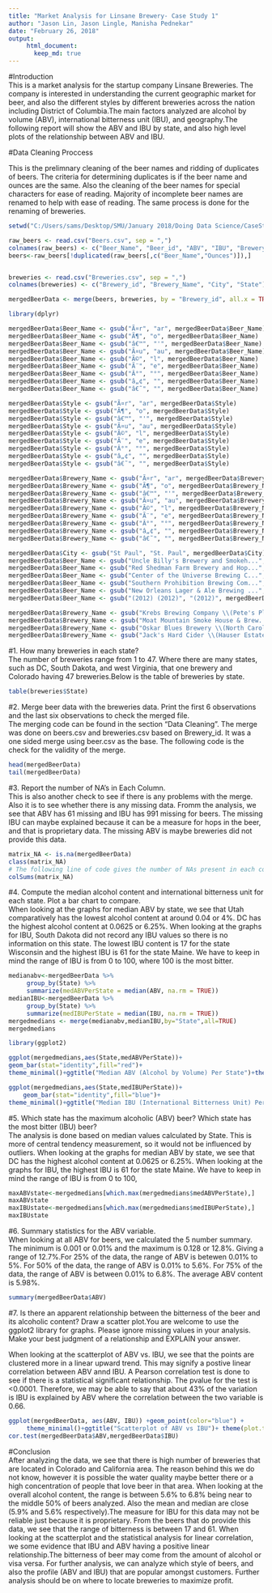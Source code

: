 ```yaml
---
title: "Market Analysis for Linsane Brewery- Case Study 1"
author: "Jason Lin, Jason Lingle, Manisha Pednekar"
date: "February 26, 2018"
output: 
     html_document:
       keep_md: true
---
```

#Introduction             
This is a market analysis for the startup company Linsane Breweries. The company is interested in understanding the current geographic market for beer, and also the different styles by different breweries across the nation including District of Columbia.The main factors analyzed are alcohol by volume (ABV), international bitterness unit (IBU), and geography.The following report will show the ABV and IBU by state, and also high level plots of the relationship between ABV and IBU. 




#Data Cleaning Proccess              

This is the prelimnary cleaning of the beer names and ridding of duplicates of beers. The criteria for determining duplicates is if the beer name and ounces are the same. Also the cleaning of the beer names for special characters for ease of reading. Majority of incomplete beer names are renamed to help with ease of reading. The same process is done for the renaming of breweries. 

```r
setwd("C:/Users/sams/Desktop/SMU/January 2018/Doing Data Science/CaseStudy1")

raw_beers <- read.csv("Beers.csv", sep = ",")
colnames(raw_beers) <- c("Beer_Name", "Beer_id", "ABV", "IBU", "Brewery_id", "Style", "Ounces")
beers<-raw_beers[!duplicated(raw_beers[,c("Beer_Name","Ounces")]),]


breweries <- read.csv("Breweries.csv", sep = ",")
colnames(breweries) <- c("Brewery_id", "Brewery_Name", "City", "State")

mergedBeerData <- merge(beers, breweries, by = "Brewery_id", all.x = TRUE)

library(dplyr)

mergedBeerData$Beer_Name <- gsub("Ã¤r", "ar", mergedBeerData$Beer_Name)
mergedBeerData$Beer_Name <- gsub("Ã¶", "o", mergedBeerData$Beer_Name)
mergedBeerData$Beer_Name <- gsub("â€™", "'", mergedBeerData$Beer_Name)
mergedBeerData$Beer_Name <- gsub("Ã¤u", "au", mergedBeerData$Beer_Name)
mergedBeerData$Beer_Name <- gsub("Ã©", "l", mergedBeerData$Beer_Name)
mergedBeerData$Beer_Name <- gsub("Ã¨", "e", mergedBeerData$Beer_Name)
mergedBeerData$Beer_Name <- gsub("Â°", "°", mergedBeerData$Beer_Name)
mergedBeerData$Beer_Name <- gsub("â„¢", "", mergedBeerData$Beer_Name)
mergedBeerData$Beer_Name <- gsub("â€˜", "", mergedBeerData$Beer_Name)

mergedBeerData$Style <- gsub("Ã¤r", "ar", mergedBeerData$Style)
mergedBeerData$Style <- gsub("Ã¶", "o", mergedBeerData$Style)
mergedBeerData$Style <- gsub("â€™", "'", mergedBeerData$Style)
mergedBeerData$Style <- gsub("Ã¤u", "au", mergedBeerData$Style)
mergedBeerData$Style <- gsub("Ã©", "l", mergedBeerData$Style)
mergedBeerData$Style <- gsub("Ã¨", "e", mergedBeerData$Style)
mergedBeerData$Style <- gsub("Â°", "°", mergedBeerData$Style)
mergedBeerData$Style <- gsub("â„¢", "", mergedBeerData$Style)
mergedBeerData$Style <- gsub("â€˜", "", mergedBeerData$Style)

mergedBeerData$Brewery_Name <- gsub("Ã¤r", "ar", mergedBeerData$Brewery_Name)
mergedBeerData$Brewery_Name <- gsub("Ã¶", "o", mergedBeerData$Brewery_Name)
mergedBeerData$Brewery_Name <- gsub("â€™", "'", mergedBeerData$Brewery_Name)
mergedBeerData$Brewery_Name <- gsub("Ã¤u", "au", mergedBeerData$Brewery_Name)
mergedBeerData$Brewery_Name <- gsub("Ã©", "l", mergedBeerData$Brewery_Name)
mergedBeerData$Brewery_Name <- gsub("Ã¨", "e", mergedBeerData$Brewery_Name)
mergedBeerData$Brewery_Name <- gsub("Â°", "°", mergedBeerData$Brewery_Name)
mergedBeerData$Brewery_Name <- gsub("â„¢", "", mergedBeerData$Brewery_Name)
mergedBeerData$Brewery_Name <- gsub("â€˜", "", mergedBeerData$Brewery_Name)

mergedBeerData$City <- gsub("St Paul", "St. Paul", mergedBeerData$City)
mergedBeerData$Beer_Name <- gsub("Uncle Billy's Brewery and Smokeh...", "Uncle Billy's Brewery and Smokehouse", mergedBeerData$Beer_Name)
mergedBeerData$Beer_Name <- gsub("Red Shedman Farm Brewery and Hop...", "Red Shedman Farm Brewery and Hop Yard", mergedBeerData$Beer_Name)
mergedBeerData$Beer_Name <- gsub("Center of the Universe Brewing C...", "Center of the Universe Brewing Company", mergedBeerData$Beer_Name)
mergedBeerData$Beer_Name <- gsub("Southern Prohibition Brewing Com...", "Southern Prohibition Brewing Company", mergedBeerData$Beer_Name)
mergedBeerData$Beer_Name <- gsub("New Orleans Lager & Ale Brewing ...", "New Orleans Lager & Ale Brewing Company", mergedBeerData$Beer_Name)
mergedBeerData$Beer_Name <- gsub("(2012) (2012)", "(2012)", mergedBeerData$Beer_Name)

mergedBeerData$Brewery_Name <- gsub("Krebs Brewing Company \\(Pete's Pl...", "Krebs Brewing Company (Pete's Place)", mergedBeerData$Brewery_Name)
mergedBeerData$Brewery_Name <- gsub("Moat Mountain Smoke House & Brew...", "Moat Mountain Smoke House & Brewing Company", mergedBeerData$Brewery_Name)
mergedBeerData$Brewery_Name <- gsub("Oskar Blues Brewery \\(North Carol...", "Oskar Blues Brewery (North Carolina)", mergedBeerData$Brewery_Name)
mergedBeerData$Brewery_Name <- gsub("Jack's Hard Cider \\(Hauser Estate...", "Jack's Hard Cider Hauser Estate", mergedBeerData$Brewery_Name)
```           

#1. How many breweries in each state?    
The number of breweries range from 1 to 47. Where there are many states, such as DC, South Dakota, and west Virginia, that one brewery and Colorado having 47 breweries.Below is the table of breweries by state.  

```r
table(breweries$State)
```          

#2. Merge beer data with the breweries data. Print the first 6 observations and the last six observations to check the merged file.                   
The merging code can be found in the section "Data Cleaning". The merge was done on beers.csv and breweries.csv based on Brewery_id. It was a one sided merge using beer.csv as the base. The following code is the check for the validity of the merge.

```r
head(mergedBeerData)
tail(mergedBeerData)
```          

#3. Report the number of NA's in Each Column.            
This is also another check to see if there is any problems with the merge. Also it is to see whether there is any missing data. Fromm the analysis, we see that ABV has 61 missing and IBU has 991 missing for beers. The missing IBU can maybe explained because it can be a measure for hops in the beer, and that is proprietary data. The missing ABV is maybe breweries did not provide this data. 
```r
matrix_NA <- is.na(mergedBeerData)
class(matrix_NA)
# The following line of code gives the number of NAs present in each column of the mergedBeerData
colSums(matrix_NA)
```          

#4. Compute the median alcohol content and international bitterness unit for each state. Plot a bar chart to compare.          
When looking at the graphs for median ABV by state, we see that Utah comparatively has the lowest alcohol content at around 0.04 or 4%. DC has the highest alcohol content at 0.0625 or 6.25%. When looking at the graphs for IBU, South Dakota did not record any IBU values so there is no information on this state. The lowest IBU content is 17 for the state Wisconsin and the highest IBU is 61 for the state Maine. We have to keep in mind the range of IBU is from 0 to 100, where 100 is the most bitter.  
```r
medianabv<-mergedBeerData %>% 
     group_by(State) %>% 
     summarize(medABVPerState = median(ABV, na.rm = TRUE))
medianIBU<-mergedBeerData %>% 
     group_by(State) %>% 
     summarize(medIBUPerState = median(IBU, na.rm = TRUE))
mergedmedians <- merge(medianabv,medianIBU,by="State",all=TRUE)
mergedmedians

library(ggplot2)

ggplot(mergedmedians,aes(State,medABVPerState))+
geom_bar(stat="identity",fill="red")+
theme_minimal()+ggtitle("Median ABV (Alcohol by Volume) Per State")+theme(plot.title = element_text(hjust = 0.5,size=22), axis.text.x=element_text(angle=90,hjust=0.95,vjust=0.2,size=8))+coord_cartesian(ylim = c(0.04,0.065))

ggplot(mergedmedians,aes(State,medIBUPerState))+
    geom_bar(stat="identity",fill="blue")+
theme_minimal()+ggtitle("Median IBU (International Bitterness Unit) Per State")+theme(plot.title = element_text(hjust = 0.5,size=22),axis.text.x=element_text(angle=90,hjust=0.95,vjust=0.2,size=8))
```          

#5. Which state has the maximum alcoholic (ABV) beer? Which state has the most bitter (IBU) beer?            
The analysis is done based on median values calculated by State. This is more of central tendency measurement, so it would not be influenced by outliers. When looking at the graphs for median ABV by state, we see that DC has the highest alcohol content at 0.0625 or 6.25%. When looking at the graphs for IBU, the highest IBU is 61 for the state Maine. We have to keep in mind the range of IBU is from 0 to 100,
```r
maxABVstate<-mergedmedians[which.max(mergedmedians$medABVPerState),]
maxABVstate
maxIBUstate<-mergedmedians[which.max(mergedmedians$medIBUPerState),]
maxIBUstate
```         

#6. Summary statistics for the ABV variable.            
When looking at all ABV for beers, we calculated the 5 number summary. The minimum is 0.001 or 0.01% and the maximum is 0.128 or 12.8%. Giving a range of 12.7%.For 25% of the data, the range of ABV is betewen 0.01% to 5%. For 50% of the data, the range of ABV is 0.01% to 5.6%. For 75% of the data, the range of ABV is between 0.01% to 6.8%. The average ABV content is 5.98%.   
```r
summary(mergedBeerData$ABV)
```            

#7. Is there an apparent relationship between the bitterness of the beer and its alcoholic content? Draw a scatter plot.You are welcome to use the ggplot2 library for graphs. Please ignore missing values in your analysis. Make your best judgment of a relationship and EXPLAIN your answer.  

When looking at the scatterplot of ABV vs. IBU, we see that the points are clustered more in a linear upward trend. This may signify a postive linear correlation between ABV annd IBU. A Pearson correlation test is done to see if there is a statistical significant relationship. The pvalue for the test is <0.0001. Therefore, we may be able to say that about 43% of the variation is IBU is explained by ABV where the correlation between the two variable is 0.66. 

```r
ggplot(mergedBeerData, aes(ABV, IBU)) +geom_point(color="blue") +
     theme_minimal()+ggtitle("Scatterplot of ABV vs IBU")+ theme(plot.title = element_text(hjust = 0.5,size=22))+labs(x="ABV (Alcohol by Volume)",y="IBU (International Bitterness Unit)")+  geom_smooth(method=lm, se=FALSE, color="red")
cor.test(mergedBeerData$ABV,mergedBeerData$IBU)
```                       

#Conclusion            
After analyzing the data, we see that there is high number of breweries that are located in Colorado and California area. The reason behind this we do not know, however it is possible the water quality maybe better there or a high concentration of people that love beer in that area. When looking at the overall alcohol content, the range is between 5.6% to 6.8% being near to the middle 50% of beers analyzed. Also the mean and median are close (5.9% and 5.6% respectively).The measure for IBU for this data may not be reliable just because it is proprietary. From the beers that do provide this data, we see that the range of bitterness is between 17 and 61. When looking at the scatterplot and the statistical analysis for linear correlation, we some evidence that IBU and ABV having a positive linear relationship.The bitterness of beer may come from the amount of alcohol or visa versa.
For further analysis, we can analyze which style of beers, and also the profile (ABV and IBU) that are popular amongst customers. Further analysis should be on where to locate breweries to maximize profit. 






